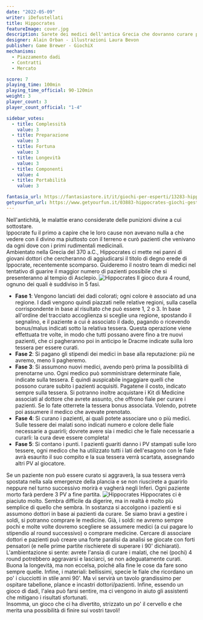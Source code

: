 ```yaml
---
date: "2022-05-09"
writer: iDefustellati
title: Hippocrates
featureImage: cover.jpg
description: Sarete dei medici dell'antica Grecia che dovranno curare pazienti e diventare eredi di Hippocrates!
designer: Alain Orban - illustrazioni Laura Bevon
publisher: Game Brewer - GiochiX
mechanisms:
  - Piazzamento dadi
  - Contratti
  - Mercato

score: 7
playing_time: 100min
playing_time_official: 90-120min
weight: 3
player_count: 3
player_count_official: "1-4"

sidebar_votes:
  - title: Complessità
    value: 3
  - title: Preparazione
    value: 3
  - title: Fortuna
    value: 3
  - title: Longevità
    value: 3
  - title: Componenti
    value: 4
  - title: Portabilità
    value: 3

fantasia_url: https://fantasiastore.it/it/giochi-per-esperti/13283-hippocrates.html
getyourfun_url: https://www.getyourfun.it/03883-hippocrates-giochi-gestionali.html
---
```


<Setting>
  Nell'antichità, le malattie erano considerate delle punizioni divine a cui
  sottostare.
  <br />
  Ippocrate fu il primo a capire che le loro cause non avevano nulla a che
  vedere con il divino ma piuttosto con il terreno e curò pazienti che venivano
  da ogni dove con i primi rudimentali medicinali.
  <br />
  Ambientato nella Grecia del 370 a.C., Hippocrates ci mette nei panni di
  giovani dottori che cercheranno di aggiudicarsi il titolo di degno erede di
  Ippocrate, recentemente scomparso. Guideremo il nostro team di medici nel
  tentativo di guarire il maggior numero di pazienti possibile che si
  presenteranno al tempio di Asclepio.
</Setting>

<img src="./game1.png" alt="Hippocrates" />

<Rules>
  Il gioco dura 4 round, ognuno dei quali è suddiviso in 5 fasi.
  <ul>
    <li>
      <strong>Fase 1</strong>: Vengono lanciati dei dadi colorati; ogni colore è
      associato ad una regione. I dadi vengono quindi piazzati nelle relative
      regioni, sulla casella corrispondente in base al risultato che può essere
      1, 2 o 3. In base all'ordine del tracciato accoglienza si sceglie una
      regione, spostando il segnalino, e il paziente a cui è associato il dado,
      pagando o ricevendo bonus/malus indicati sotto la relativa tessera. Questa
      operazione viene effettuata tre volte, in modo che tutti possano avere
      fino a tre nuovi pazienti, che ci pagheranno poi in anticipo le Dracme
      indicate sulla loro tessera per essere curati.
    </li>
    <li>
      <strong>Fase 2</strong>: Si pagano gli stipendi dei medici in base alla
      reputazione: più ne avremo, meno li pagheremo.
    </li>
    <li>
      <strong>Fase 3</strong>: Si assumono nuovi medici, avendo però prima la
      possibilità di prenotarne uno. Ogni medico può somministrare determinate
      fiale, indicate sulla tessera. È quindi auspicabile ingaggiare quelli che
      possono curare subito i pazienti acquisiti. Pagatene il costo, indicato
      sempre sulla tessera. Si potranno inoltre acquistare i Kit di Medicine
      associati al dottore che avrete assunto, che offrono fiale per curare i
      pazienti. Se lo fate otterrete la tessera bonus associata. Volendo,
      potrete poi assumere il medico che avevate prenotato.
    </li>
    <li>
      <strong>Fase 4</strong>: Si curano i pazienti, ai quali potete associare
      uno o più medici. Sulle tessere dei malati sono indicati numero e colore
      delle fiale necessarie a guarirli; dovrete avere sia i medici che le fiale
      necessarie a curarli: la cura deve essere completa!
    </li>
    <li>
      <strong>Fase 5</strong>: Si contano i punti. I pazienti guariti danno i PV
      stampati sulle loro tessere, ogni medico che ha utilizzato tutti i lati
      dell'esagono con le fiale avrà esaurito il suo compito e la sua tessera
      verrà scartata, assegnando altri PV al giocatore.
    </li>
  </ul>
  Se un paziente non può essere curato si aggraverà, la sua tessera verrà
  spostata nella sala emergenze della plancia e se non riuscirete a guarirlo
  neppure nel turno successivo morirà e vagherà negli Inferi. Ogni paziente
  morto farà perdere 3 PV a fine partita.
</Rules>

<img src="./game2.png" alt="Hippocrates" />

<Feedback>
  Hippocrates ci è piaciuto molto. Sembra difficile da digerire, ma in realtà è
  molto più semplice di quello che sembra. In sostanza si accolgono i pazienti e
  si assumono dottori in base ai pazienti da curare. Se siamo bravi a gestire i
  soldi, si potranno comprare le medicine. Già, i soldi: ne avremo sempre pochi
  e molte volte dovremo scegliere se assumere medici (a cui pagare lo stipendio
  al round successivo) o comprare medicine. Cercare di associare dottori e
  pazienti può creare una forte paralisi da analisi se giocate con forti
  pensatori (e nelle prime partite rischierete di superare i 90' dichiarati).
  <br />
  L'ambientazione si sente: avrete l'ansia di curare i malati, che nei (pochi) 4
  round potrebbero aggravarsi e lasciarci, se non adeguatamente curati. Buona la
  longevità, ma non eccelsa, poiché alla fine le cose da fare sono sempre
  quelle. Infine, i materiali: bellissimi, specie le fiale che ricordano un po'
  i ciucciotti in stile anni 90'. Ma vi servirà un tavolo grandissimo per
  ospitare tabellone, plance e incastri dottori/pazienti. Infine, essendo un
  gioco di dadi, l'alea può farsi sentire, ma ci vengono in aiuto gli assistenti
  che mitigano i risultati sfortunati.
  <br />
  Insomma, un gioco che ci ha divertito, strizzato un po' il cervello e che
  merita una possibilità di finire sui vostri tavoli!
</Feedback>

<Instagram id="CdVfmzQjhmX" />
